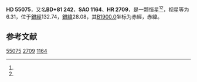 {{Starbox begin
| name = HD 55075
}}
{{Starbox observe
| epoch = [[J2000.0|J2000.0]]
| constell = {{星座名待查}}<ref name=SIMBAD>{{cite web
 | url=http://simbad.u-strasbg.fr/simbad/sim-id?Ident=HR+2709
 | title =Pulsating variable Star
 | publisher=Centre de Données astronomiques de Strasbourg
 | work=SIMBAD
 | accessdate=2012-07-13}}</ref><ref name=DATA>{{cite web
 | url=http://vizier.u-strasbg.fr/viz-bin/VizieR-5?-out.add=.&-source=5050&-corr=PK=HR&-out.max=9999&HR=2709
 | title=VizieR Detailed Page
 | accessdate=2012-07-13
 | archive-date=2016-03-04
 | archive-url=https://web.archive.org/web/20160304194505/http://vizier.u-strasbg.fr/viz-bin/VizieR-5?-out.add=.&-source=5050&-corr=PK=HR&-out.max=9999&HR=2709
 | dead-url=no
 }}</ref>
| 星官 = 
| ra = {{RA|7|25|21.9}}<ref name=SIMBAD /><ref name=DATA />
| dec = {{DEC|+81|15|27}}<ref name=SIMBAD /><ref name=DATA />
| appmag_v = 6.31<ref name=SIMBAD /><ref name=DATA />
}}
{{Starbox character
| class = A0III<ref name=SIMBAD /><ref name=DATA />
| b-v = -0.04<ref name=SIMBAD /><ref name=DATA />
| u-b = -0.09<ref name=SIMBAD /><ref name=DATA />
| r-i = <ref name=SIMBAD /><ref name=DATA />
| variable = 
}}
{{Starbox astrometry
| radial_v = -0.09
| prop_mo_ra = -8
| parallax = 
| p_error = 
}}
{{Starbox catalog
| names =BD+81 242，[[SAO星表|SAO]] 1164，[[HD星表|HD]] 55075，[[HR星表|HR]] 2709}}
{{Starbox reference |Simbad=HR+2709}}
{{Starbox end}}

'''HD 55075'''，又名'''BD+81 242'''，'''SAO 1164'''、'''HR 2709'''，是一颗恒星<ref name=SIMBAD /><ref name=DATA />，视星等为6.31，位于[[銀道座標系|銀經]]132.74，[[銀道座標系|銀緯]]28.08，其[[B1900.0|B1900.0]]坐标为赤經{{RA|7|6|24.1}}，赤緯{{DEC|+81|28.08|22}}。

== 参考文献 ==
{{reflist}}

{{star-stub}}

[[Category:HD和HDE天體|55075]]
[[Category:HR天體|2709]]
[[Category:SAO天體|1164]]